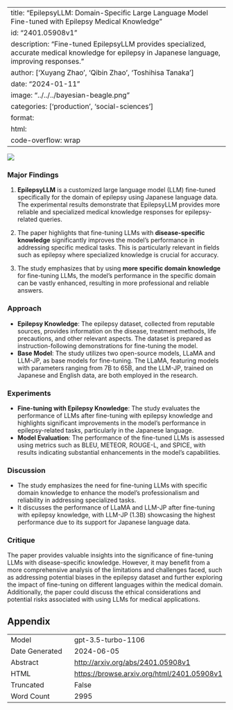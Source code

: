 
---
title: "EpilepsyLLM: Domain-Specific Large Language Model Fine-tuned with Epilepsy Medical Knowledge"
id: "2401.05908v1"
description: "Fine-tuned EpilepsyLLM provides specialized, accurate medical knowledge for epilepsy in Japanese language, improving responses."
author: ['Xuyang Zhao', 'Qibin Zhao', 'Toshihisa Tanaka']
date: "2024-01-11"
image: "../../../bayesian-beagle.png"
categories: ['production', 'social-sciences']
format:
  html:
    code-overflow: wrap
---

![](../../../bayesian-beagle.png)

### Major Findings

1. **EpilepsyLLM** is a customized large language model (LLM) fine-tuned specifically for the domain of epilepsy using Japanese language data. The experimental results demonstrate that EpilepsyLLM provides more reliable and specialized medical knowledge responses for epilepsy-related queries.
  
2. The paper highlights that fine-tuning LLMs with **disease-specific knowledge** significantly improves the model's performance in addressing specific medical tasks. This is particularly relevant in fields such as epilepsy where specialized knowledge is crucial for accuracy.

3. The study emphasizes that by using **more specific domain knowledge** for fine-tuning LLMs, the model's performance in the specific domain can be vastly enhanced, resulting in more professional and reliable answers.

### Approach

- **Epilepsy Knowledge**: The epilepsy dataset, collected from reputable sources, provides information on the disease, treatment methods, life precautions, and other relevant aspects. The dataset is prepared as instruction-following demonstrations for fine-tuning the model.
- **Base Model**: The study utilizes two open-source models, LLaMA and LLM-JP, as base models for fine-tuning. The LLaMA, featuring models with parameters ranging from 7B to 65B, and the LLM-JP, trained on Japanese and English data, are both employed in the research.

### Experiments

- **Fine-tuning with Epilepsy Knowledge**: The study evaluates the performance of LLMs after fine-tuning with epilepsy knowledge and highlights significant improvements in the model's performance in epilepsy-related tasks, particularly in the Japanese language.
- **Model Evaluation**: The performance of the fine-tuned LLMs is assessed using metrics such as BLEU, METEOR, ROUGE-L, and SPICE, with results indicating substantial enhancements in the model's capabilities.

### Discussion

- The study emphasizes the need for fine-tuning LLMs with specific domain knowledge to enhance the model's professionalism and reliability in addressing specialized tasks.
- It discusses the performance of LLaMA and LLM-JP after fine-tuning with epilepsy knowledge, with LLM-JP (1.3B) showcasing the highest performance due to its support for Japanese language data.

### Critique

The paper provides valuable insights into the significance of fine-tuning LLMs with disease-specific knowledge. However, it may benefit from a more comprehensive analysis of the limitations and challenges faced, such as addressing potential biases in the epilepsy dataset and further exploring the impact of fine-tuning on different languages within the medical domain. Additionally, the paper could discuss the ethical considerations and potential risks associated with using LLMs for medical applications.

## Appendix

|          |          |
|----------|----------|
| Model     | gpt-3.5-turbo-1106       |
| Date Generated     | 2024-06-05       |
| Abstract | [http://arxiv.org/abs/2401.05908v1](http://arxiv.org/abs/2401.05908v1)        |
| HTML     | [https://browse.arxiv.org/html/2401.05908v1](https://browse.arxiv.org/html/2401.05908v1)       |
| Truncated       | False       |
| Word Count       | 2995       |